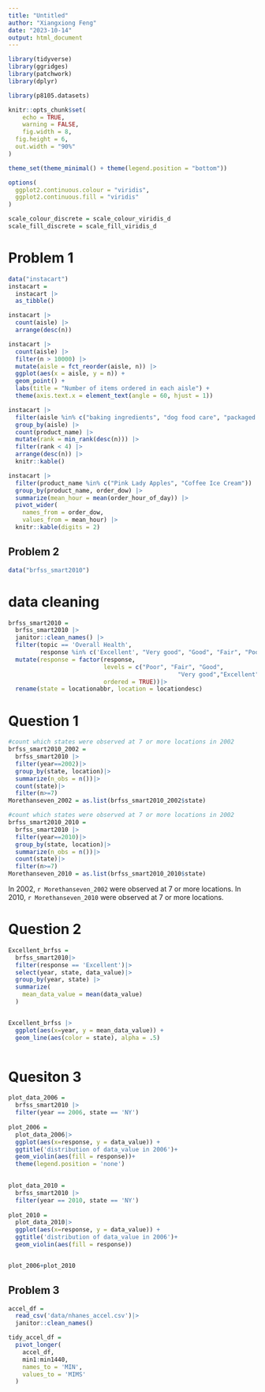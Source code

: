 ```yaml
---
title: "Untitled"
author: "Xiangxiong Feng"
date: "2023-10-14"
output: html_document
---
```



```r
library(tidyverse)
library(ggridges)
library(patchwork)
library(dplyr)

library(p8105.datasets)

knitr::opts_chunk$set(
	echo = TRUE,
	warning = FALSE,
	fig.width = 8, 
  fig.height = 6,
  out.width = "90%"
)

theme_set(theme_minimal() + theme(legend.position = "bottom"))

options(
  ggplot2.continuous.colour = "viridis",
  ggplot2.continuous.fill = "viridis"
)

scale_colour_discrete = scale_colour_viridis_d
scale_fill_discrete = scale_fill_viridis_d
```



# Problem 1

```r

data("instacart")
instacart = 
  instacart |> 
  as_tibble()
```

```r
instacart |> 
  count(aisle) |> 
  arrange(desc(n))
```

```r
instacart |> 
  count(aisle) |> 
  filter(n > 10000) |> 
  mutate(aisle = fct_reorder(aisle, n)) |> 
  ggplot(aes(x = aisle, y = n)) + 
  geom_point() + 
  labs(title = "Number of items ordered in each aisle") +
  theme(axis.text.x = element_text(angle = 60, hjust = 1))
```
```r
instacart |> 
  filter(aisle %in% c("baking ingredients", "dog food care", "packaged vegetables fruits")) |>
  group_by(aisle) |> 
  count(product_name) |> 
  mutate(rank = min_rank(desc(n))) |> 
  filter(rank < 4) |> 
  arrange(desc(n)) |>
  knitr::kable()
```


```r

instacart |>
  filter(product_name %in% c("Pink Lady Apples", "Coffee Ice Cream")) |>
  group_by(product_name, order_dow) |>
  summarize(mean_hour = mean(order_hour_of_day)) |>
  pivot_wider(
    names_from = order_dow, 
    values_from = mean_hour) |>
  knitr::kable(digits = 2)
```





## Problem 2

```r
data("brfss_smart2010")


```

# data cleaning 
```r

brfss_smart2010 =
  brfss_smart2010 |>
  janitor::clean_names() |>
  filter(topic == 'Overall Health',
         response %in% c('Excellent', "Very good", "Good", "Fair", "Poor")) |>
  mutate(response = factor(response, 
                           levels = c("Poor", "Fair", "Good",
                                                "Very good","Excellent"), 
                           ordered = TRUE))|>
  rename(state = locationabbr, location = locationdesc)

```

# Question 1
```r
#count which states were observed at 7 or more locations in 2002
brfss_smart2010_2002 = 
  brfss_smart2010 |>
  filter(year==2002)|>
  group_by(state, location)|>
  summarize(n_obs = n())|>
  count(state)|>
  filter(n>=7) 
Morethanseven_2002 = as.list(brfss_smart2010_2002$state)

#count which states were observed at 7 or more locations in 2002
brfss_smart2010_2010 = 
  brfss_smart2010 |>
  filter(year==2010)|>
  group_by(state, location)|>
  summarize(n_obs = n())|>
  count(state)|>
  filter(n>=7) 
Morethanseven_2010 = as.list(brfss_smart2010_2010$state)

```

In 2002, `r Morethanseven_2002` were observed at 7 or more locations. In 2010, `r Morethanseven_2010` were observed at 7 or more locations.


# Question 2

```r
Excellent_brfss = 
  brfss_smart2010|>
  filter(response == 'Excellent')|>
  select(year, state, data_value)|>
  group_by(year, state) |>
  summarize(
    mean_data_value = mean(data_value)
  )


Excellent_brfss |>
  ggplot(aes(x=year, y = mean_data_value)) +
  geom_line(aes(color = state), alpha = .5)
  
```



# Quesiton 3

```r
plot_data_2006 = 
  brfss_smart2010 |>
  filter(year == 2006, state == 'NY') 
  
plot_2006 = 
  plot_data_2006|>
  ggplot(aes(x=response, y = data_value)) +
  ggtitle('distribution of data_value in 2006')+
  geom_violin(aes(fill = response))+
  theme(legend.position = 'none')
  

plot_data_2010 = 
  brfss_smart2010 |>
  filter(year == 2010, state == 'NY') 
  
plot_2010 = 
  plot_data_2010|>
  ggplot(aes(x=response, y = data_value)) +
  ggtitle('distribution of data_value in 2006')+
  geom_violin(aes(fill = response))


plot_2006+plot_2010
```


## Problem 3

```r
accel_df =
  read_csv('data/nhanes_accel.csv')|>
  janitor::clean_names()

tidy_accel_df = 
  pivot_longer(
    accel_df,
    min1:min1440,
    names_to = 'MIN',
    values_to = 'MIMS'
  )



```





